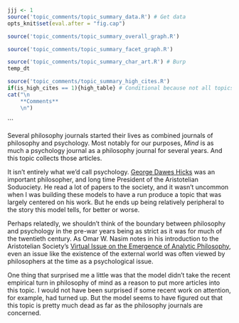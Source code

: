 ```r
jjj <- 1
source('topic_comments/topic_summary_data.R') # Get data
opts_knit$set(eval.after = "fig.cap")
```

```r
source('topic_comments/topic_summary_overall_graph.R')
```

```r
source('topic_comments/topic_summary_facet_graph.R')
```

```r
source('topic_comments/topic_summary_char_art.R') # Burp
temp_dt
```

```r
source('topic_comments/topic_summary_high_cites.R')
if(is_high_cites == 1){high_table} # Conditional because not all topics have high cites
cat("\n
	**Comments**
	\n")
```
```

Several philosophy journals started their lives as combined journals of philosophy and psychology. Most notably for our purposes, _Mind_ is as much a psychology journal as a philosophy journal for several years. And this topic collects those articles.

It isn't entirely what we'd call psychology. [George Dawes Hicks](https://philpapers.org/rec/KEEGDH) was an important philosopher, and long time President of the Aristotelian Soduociety. He read a lot of papers to the society, and it wasn't uncommon when I was building these models to have a run produce a topic that was largely centered on his work. But he ends up being relatively peripheral to the story this model tells, for better or worse.

Perhaps relatedly, we shouldn't think of the boundary between philosophy and psychology in the pre-war years being as strict as it was for much of the twentieth century. As Omar W. Nasim notes in his introduction to the Aristotelian Society's [Virtual Issue on the Emergence of Analytic Philosophy](http://www.aristoteliansociety.org.uk/the-virtual-issue/the-virtual-issue-no-2/), even an issue like the existence of the external world was often viewed by philosophers at the time as a psychological issue.

One thing that surprised me a little was that the model didn't take the recent empirical turn in philosophy of mind as a reason to put more articles into this topic. I would not have been surprised if some recent work on attention, for example, had turned up. But the model seems to have figured out that this topic is pretty much dead as far as the philosophy journals are concerned.